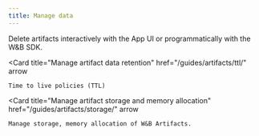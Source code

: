 ---
title: Manage data
---

<Columns cols={1}>
  <Card
    title="Delete an artifact"
    href="/guides/artifacts/delete-artifacts/"
    arrow
  >
    Delete artifacts interactively with the App UI or programmatically with the W&B SDK.
  </Card>

  <Card
    title="Manage artifact data retention"
    href="/guides/artifacts/ttl/"
    arrow
  >
    Time to live policies (TTL)
  </Card>

  <Card
    title="Manage artifact storage and memory allocation"
    href="/guides/artifacts/storage/"
    arrow
  >
    Manage storage, memory allocation of W&B Artifacts.
  </Card>

</Columns>
